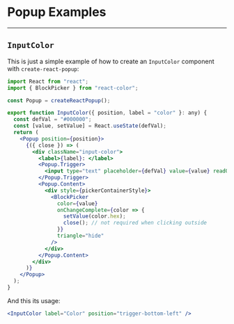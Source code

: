 
<Meta title="Input Color" />

# Popup Examples

---

## `InputColor`

<Preview>
  <Story id="popup-examples--input-color-example" />
</Preview>

This is just a simple example of how to create an `InputColor` component with `create-react-popup`:

```jsx
import React from "react";
import { BlockPicker } from "react-color";

const Popup = createReactPopup();

export function InputColor({ position, label = "color" }: any) {
  const defVal = "#000000";
  const [value, setValue] = React.useState(defVal);
  return (
    <Popup position={position}>
      {({ close }) => (
        <div className="input-color">
          <label>{label}: </label>
          <Popup.Trigger>
            <input type="text" placeholder={defVal} value={value} readOnly />
          </Popup.Trigger>
          <Popup.Content>
            <div style={pickerContainerStyle}>
              <BlockPicker
                color={value}
                onChangeComplete={color => {
                  setValue(color.hex);
                  close(); // not required when clicking outside
                }}
                triangle="hide"
              />
            </div>
          </Popup.Content>
        </div>
      )}
    </Popup>
  );
}
```

And this its usage:

```jsx
<InputColor label="Color" position="trigger-bottom-left" />
```
